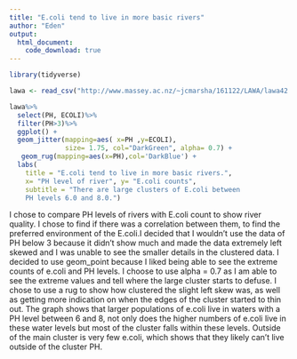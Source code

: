 ```yaml
---
title: "E.coli tend to live in more basic rivers"
author: "Eden"
output:
  html_document:
    code_download: true
---
```


```r
library(tidyverse)

lawa <- read_csv("http://www.massey.ac.nz/~jcmarsha/161122/LAWA/lawa42.csv")

lawa%>%
  select(PH, ECOLI)%>%
  filter(PH>3)%>%
  ggplot() +
  geom_jitter(mapping=aes( x=PH ,y=ECOLI),
              size= 1.75, col="DarkGreen", alpha= 0.7) +
   geom_rug(mapping=aes(x=PH),col='DarkBlue') +
  labs(
    title = "E.coli tend to live in more basic rivers.",
    x= "PH level of river", y= "E.coli counts",
    subtitle = "There are large clusters of E.coli between 
    PH levels 6.0 and 8.0.")

```

I chose to compare PH levels of rivers with E.coli count to show river quality. I chose to find if there was a correlation between them, to find the preferred environment of the E.coli.I decided that I wouldn't use the data of PH below 3 because it didn't show much and made the data extremely left skewed and I was unable to see the smaller details in the clustered data. I decided to use geom_point because I liked being able to see the extreme counts of e.coli and PH levels. I choose to use alpha = 0.7 as I am able to see the extreme values and tell where the large cluster starts to defuse. I chose to use a rug to show how clustered the slight left skew was, as well as getting more indication on when the edges of the cluster started to thin out. The graph shows that larger populations of e.coli live in waters with a PH level between 6 and 8, not only does the higher numbers of e.coli live in these water levels but most of the cluster falls within these levels. Outside of the main cluster is very few e.coli, which shows that they likely can't live outside of the cluster PH.

```r
```

